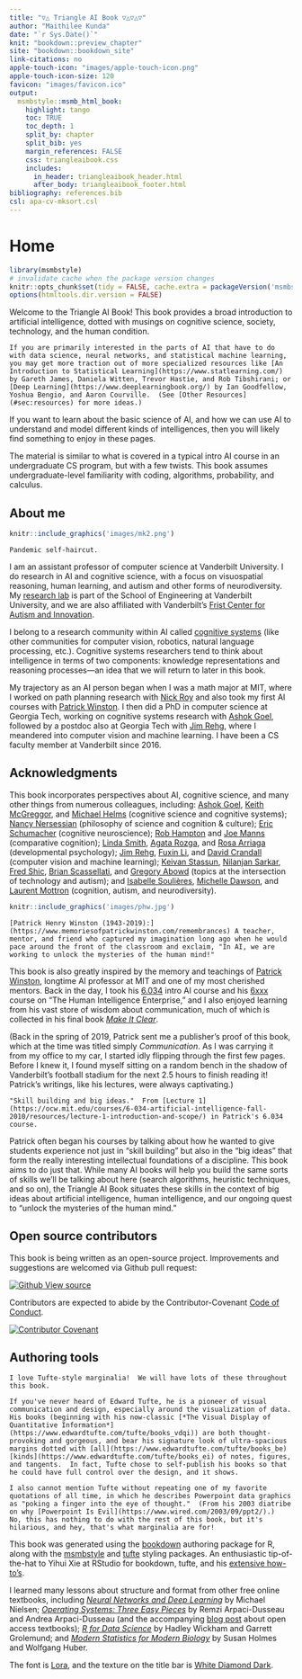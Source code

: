 ```yaml
---
title: "▽△ Triangle AI Book ▽△▽△▽"
author: "Maithilee Kunda"
date: "`r Sys.Date()`"
knit: "bookdown::preview_chapter"
site: "bookdown::bookdown_site"
link-citations: no
apple-touch-icon: "images/apple-touch-icon.png"
apple-touch-icon-size: 120
favicon: "images/favicon.ico"
output:
  msmbstyle::msmb_html_book:
    highlight: tango
    toc: TRUE
    toc_depth: 1
    split_by: chapter
    split_bib: yes
    margin_references: FALSE
    css: triangleaibook.css
    includes:
      in_header: triangleaibook_header.html
      after_body: triangleaibook_footer.html
bibliography: references.bib
csl: apa-cv-mksort.csl
---
```


# Home {-}

```r
library(msmbstyle)
# invalidate cache when the package version changes
knitr::opts_chunk$set(tidy = FALSE, cache.extra = packageVersion('msmbstyle'))
options(htmltools.dir.version = FALSE)
```

Welcome to the Triangle AI Book!  This book provides a broad introduction to artificial intelligence, dotted with musings on cognitive science, society, technology, and the human condition.

```marginfigure
If you are primarily interested in the parts of AI that have to do with data science, neural networks, and statistical machine learning, you may get more traction out of more specialized resources like [An Introduction to Statistical Learning](https://www.statlearning.com/) by Gareth James, Daniela Witten, Trevor Hastie, and Rob Tibshirani; or [Deep Learning](https://www.deeplearningbook.org/) by Ian Goodfellow, Yoshua Bengio, and Aaron Courville.  (See [Other Resources](#sec:resources) for more ideas.)
```

If you want to learn about the basic science of AI, and how we can use AI to understand and model different kinds of intelligences, then you will likely find something to enjoy in these pages.  

The material is similar to what is covered in a typical intro AI course in an undergraduate CS program, but with a few twists.  This book assumes undergraduate-level familiarity with coding, algorithms, probability, and calculus.


## About me {-}

```r
knitr::include_graphics('images/mk2.png')
```
```marginfigure
Pandemic self-haircut.
```

I am an assistant professor of computer science at Vanderbilt University.  I do research in AI and cognitive science, with a focus on visuospatial reasoning, human learning, and autism and other forms of neurodiversity.  My [research lab](https://my.vanderbilt.edu/aivaslab) is part of the School of Engineering at Vanderbilt University, and we are also affiliated with Vanderbilt's [Frist Center for Autism and Innovation](https://www.vanderbilt.edu/autismandinnovation/).

I belong to a research community within AI called [cognitive systems](https://www.cogsys.org/) (like other communities for computer vision, robotics, natural language processing, etc.).  Cognitive systems researchers tend to think about intelligence in terms of two components: knowledge representations and reasoning processes---an idea that we will return to later in this book.

My trajectory as an AI person began when I was a math major at MIT, where I worked on path planning research with [Nick Roy](https://groups.csail.mit.edu/rrg/index.php?n=Main.HomePage) and also took my first AI courses with [Patrick Winston](https://people.csail.mit.edu/phw/).  I then did a PhD in computer science at Georgia Tech, working on cognitive systems research with [Ashok Goel](https://dilab.gatech.edu/ashok-k-goel/), followed by a postdoc also at Georgia Tech with [Jim Rehg](https://rehg.org/), where I meandered into computer vision and machine learning.  I have been a CS faculty member at Vanderbilt since 2016.



## Acknowledgments {-}

This book incorporates perspectives about AI, cognitive science, and many other things from numerous colleagues, including: [Ashok Goel](http://dilab.gatech.edu/ashok-k-goel/), [Keith McGreggor](https://www.ic.gatech.edu/people/keith-mcgreggor), and [Michael Helms](https://www.cc.gatech.edu/~mhelms3/) (cognitive science and cognitive systems); [Nancy Nersessian](https://www.cc.gatech.edu/aimosaic/faculty/nersessian/) (philosophy of science and cognition & culture); [Eric Schumacher](https://control.gatech.edu/people/eschumacher/) (cognitive neuroscience); [Rob Hampton](https://hamptonlab.wordpress.com/robert-hampton-2/) and [Joe Manns](http://psychology.emory.edu/home/people/faculty/manns-joseph.html) (comparative cognition); [Linda Smith](https://cogdev.sitehost.iu.edu/people.html), [Agata Rozga](http://www.agatarozga.org/), and [Rosa Arriaga](https://sites.google.com/view/riarriaga/home) (developmental psychology); [Jim Rehg](https://rehg.org/), [Fuxin Li](http://web.engr.oregonstate.edu/~lif/), and [David Crandall](https://homes.luddy.indiana.edu/djcran/) (computer vision and machine learning); [Keivan Stassun](https://astro.phy.vanderbilt.edu/~stassuk/), [Nilanjan Sarkar](https://research.vuse.vanderbilt.edu/rasl/), [Fred Shic](https://www.seattlechildrens.org/research/centers-programs/child-health-behavior-and-development/labs/seattle-childrens-innovative-technologies-lab-scitl), [Brian Scassellati](https://scazlab.yale.edu/), and [Gregory Abowd](https://coe.northeastern.edu/people/abowd-gregory/) (topics at the intersection of technology and autism); and [Isabelle Soulières](https://professeurs.uqam.ca/professeur/Soulieres.Isabelle/), [Michelle Dawson](https://autismcrisis.blogspot.com/p/michelle-dawson.html), and [Laurent Mottron](https://www.cenum.umontreal.ca/membres/2_titulaires/en_mottron_l.html) (cognition, autism, and neurodiversity).

```r
knitr::include_graphics('images/phw.jpg')
```
```marginfigure
[Patrick Henry Winston (1943-2019):](https://www.memoriesofpatrickwinston.com/remembrances) A teacher, mentor, and friend who captured my imagination long ago when he would pace around the front of the classroom and exclaim, "In AI, we are working to unlock the mysteries of the human mind!"
```

This book is also greatly inspired by the memory and teachings of [Patrick Winston](https://people.csail.mit.edu/phw/), longtime AI professor at MIT and one of my most cherished mentors.  Back in the day, I took his [6.034](https://ocw.mit.edu/courses/6-034-artificial-intelligence-fall-2010/) intro AI course and his [6xxx](https://courses.csail.mit.edu/6.803/index.html) course on "The Human Intelligence Enterprise," and I also enjoyed learning from his vast store of wisdom about communication, much of which is collected in his final book [*Make It Clear*](https://mitpress.mit.edu/books/make-it-clear).

(Back in the spring of 2019, Patrick sent me a publisher's proof of this book, which at the time was titled simply *Communication*.  As I was carrying it from my office to my car, I started idly flipping through the first few pages.  Before I knew it, I found myself sitting on a random bench in the shadow of Vanderbilt's football stadium for the next 2.5 hours to finish reading it!  Patrick's writings, like his lectures, were always captivating.)

```marginfigure
"Skill building and big ideas."  From [Lecture 1](https://ocw.mit.edu/courses/6-034-artificial-intelligence-fall-2010/resources/lecture-1-introduction-and-scope/) in Patrick's 6.034 course.
```

Patrick often began his courses by talking about how he wanted to give students experience not just in "skill building" but also in the "big ideas" that form the really interesting intellectual foundations of a discipline.  This book aims to do just that.  While many AI books will help you build the same sorts of skills we'll be talking about here (search algorithms, heuristic techniques, and so on), the Triangle AI Book situates these skills in the context of big ideas about artificial intelligence, human intelligence, and our ongoing quest to "unlock the mysteries of the human mind."



## Open source contributors {-}

This book is being written as an open-source project.  Improvements and suggestions are welcomed via Github pull request:

[![Github](images/GitHub-Mark-32px.png) View source](https://github.com/mkunda/triangleaibook)

Contributors are expected to abide by the Contributor-Covenant [Code of Conduct](https://www.contributor-covenant.org/version/2/1/code_of_conduct/).

[![Contributor Covenant](images/Contributor%20Covenant%202.1.svg)](https://github.com/mkunda/triangleaibook/blob/main/CODE_OF_CONDUCT.md)

## Authoring tools {-}

```marginfigure
I love Tufte-style marginalia!  We will have lots of these throughout this book.
```

```marginfigure
If you've never heard of Edward Tufte, he is a pioneer of visual communication and design, especially around the visualization of data.  His books (beginning with his now-classic [*The Visual Display of Quantitative Information*](https://www.edwardtufte.com/tufte/books_vdqi)) are both thought-provoking and gorgeous, and bear his signature look of ultra-spacious margins dotted with [all](https://www.edwardtufte.com/tufte/books_be) [kinds](https://www.edwardtufte.com/tufte/books_ei) of notes, figures, and tangents.  In fact, Tufte chose to self-publish his books so that he could have full control over the design, and it shows.
```

```marginfigure
I also cannot mention Tufte without repeating one of my favorite quotations of all time, in which he describes Powerpoint data graphics as "poking a finger into the eye of thought."  (From his 2003 diatribe on why [Powerpoint Is Evil](https://www.wired.com/2003/09/ppt2/).)  No, this has nothing to do with the rest of this book, but it's hilarious, and hey, that's what marginalia are for!
```

This book was generated using the [bookdown](https://www.bookdown.org) authoring package for R, along with the [msmbstyle](https://github.com/grimbough/msmbstyle) and [tufte](https://github.com/rstudio/tufte) styling packages.  An enthusiastic tip-of-the-hat to Yihui Xie at RStudio for bookdown, tufte, and his [extensive how-to's](https://bookdown.org/yihui/bookdown/).

I learned many lessons about structure and format from other free online textbooks, including [*Neural Networks and Deep Learning*](http://neuralnetworksanddeeplearning.com/) by Michael Nielsen; [*Operating Systems: Three Easy Pieces*](https://pages.cs.wisc.edu/~remzi/OSTEP/) by Remzi Arpaci-Dusseau and Andrea Arpaci-Dusseau (and the accompanying [blog post](http://from-a-to-remzi.blogspot.com/2014/01/the-case-for-free-online-books-fobs.html) about open access textbooks); [*R for Data Science*](https://r4ds.had.co.nz/) by Hadley Wickham and Garrett Grolemund; and [*Modern Statistics for Modern Biology*](https://www.huber.embl.de/msmb/index.html) by Susan Holmes and Wolfgang Huber.

The font is [Lora](https://fonts.google.com/specimen/Lora), and the texture on the title bar is [White Diamond Dark](https://www.transparenttextures.com/white-diamond-dark.html).
